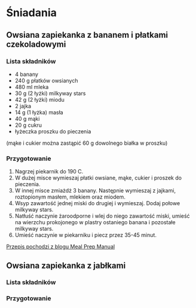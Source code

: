 # Śniadania

## Owsiana zapiekanka z bananem i płatkami czekoladowymi

### Lista składników
- 4 banany
- 240 g płatków owsianych
- 480 ml mleka
- 30 g (2 łyżki) milkyway stars 
- 42 g (2 łyżki) miodu 
- 2 jajka
- 14 g (1 łyżka) masła
- 40 g mąki 
- 20 g cukru
- łyżeczka proszku do pieczenia

(mąke i cukier można zastąpić 60 g dowolnego białka w proszku)

### Przygotowanie

1. Nagrzej piekarnik do 190 C.
2. W dużej misce wymieszaj płatki owsiane, mąke, cukier i proszek do pieczenia.
3. W innej misce zmiażdż 3 banany. Następnie wymieszaj z jajkami, roztopionym masłem, mlekiem oraz miodem. 
4. Wsyp zawartość jednej miski do drugiej i wymieszaj. Dodaj połowe milkyway stars.
4. Natłuść naczynie żaroodporne i wlej do niego zawartość miski, umieść na wierzchu prokojonego w plastry ostaniego banana i pozostałe milkyway stars.
5. Umieść naczynie w piekarniku i piecz przez 35-45 minut.

[Przepis pochodzi z blogu Meal Prep Manual](https://mealprepmanual.com/chocolate-chip-banana-bread-baked-oatmeal/)

## Owsiana zapiekanka z jabłkami

### Lista składników

### Przygotowanie